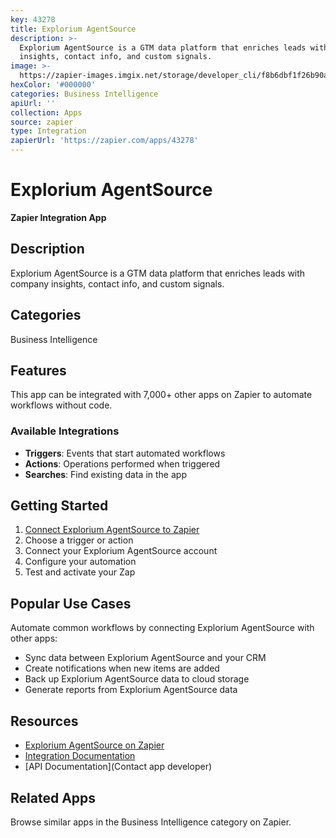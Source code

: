 ```yaml
---
key: 43278
title: Explorium AgentSource
description: >-
  Explorium AgentSource is a GTM data platform that enriches leads with company
  insights, contact info, and custom signals.
image: >-
  https://zapier-images.imgix.net/storage/developer_cli/f8b6dbf1f26b90a22a44dff7b964ec21.png?auto=format%2Ccompress&ixlib=python-3.0.0&q=50
hexColor: '#000000'
categories: Business Intelligence
apiUrl: ''
collection: Apps
source: zapier
type: Integration
zapierUrl: 'https://zapier.com/apps/43278'
---
```

# Explorium AgentSource

**Zapier Integration App**

## Description

Explorium AgentSource is a GTM data platform that enriches leads with company insights, contact info, and custom signals.

## Categories

Business Intelligence

## Features

This app can be integrated with 7,000+ other apps on Zapier to automate workflows without code.

### Available Integrations

- **Triggers**: Events that start automated workflows
- **Actions**: Operations performed when triggered
- **Searches**: Find existing data in the app

## Getting Started

1. [Connect Explorium AgentSource to Zapier](https://zapier.com/apps/43278)
2. Choose a trigger or action
3. Connect your Explorium AgentSource account
4. Configure your automation
5. Test and activate your Zap

## Popular Use Cases

Automate common workflows by connecting Explorium AgentSource with other apps:

- Sync data between Explorium AgentSource and your CRM
- Create notifications when new items are added
- Back up Explorium AgentSource data to cloud storage
- Generate reports from Explorium AgentSource data

## Resources

- [Explorium AgentSource on Zapier](https://zapier.com/apps/43278)
- [Integration Documentation](https://zapier.com/apps/43278/integrations)
- [API Documentation](Contact app developer)

## Related Apps

Browse similar apps in the Business Intelligence category on Zapier.
